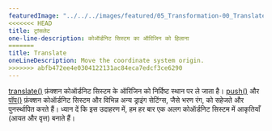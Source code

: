 ---
featuredImage: "../../../images/featured/05_Transformation-00_Translate-thumbnail.png"
<<<<<<< HEAD
title: ट्रांसलेट
one-line-description: कोऑर्डनिट सिस्टम का ऑरिजिन को हिलाना
=======
title: Translate
oneLineDescription: Move the coordinate system origin.
>>>>>>> abfb472ee4e0304122131ac84eca7edcf3ce6290
---

<a href='https://p5js.org/reference/#/p5/translate'>translate()</a> फ़ंक्शन कोऑर्डनिट सिस्टम के ऑरिजिन को निर्दिष्ट स्थान पर ले जाता है।
<a href='https://p5js.org/reference/#/p5/push'>push()</a> और <a href='https://p5js.org/reference/#/p5/ pop'>पॉप()</a> फ़ंक्शन कोऑर्डनिट सिस्टम और विभिन्न अन्य ड्राइंग सेटिंग्स, जैसे भरण रंग, को सहेजते और पुनर्स्थापित करते हैं।
ध्यान दें कि इस उदाहरण में, हम हर बार एक अलग कोऑर्डनिट सिस्टम में आकृतियाँ (आयत और वृत्त) बनाते हैं।
